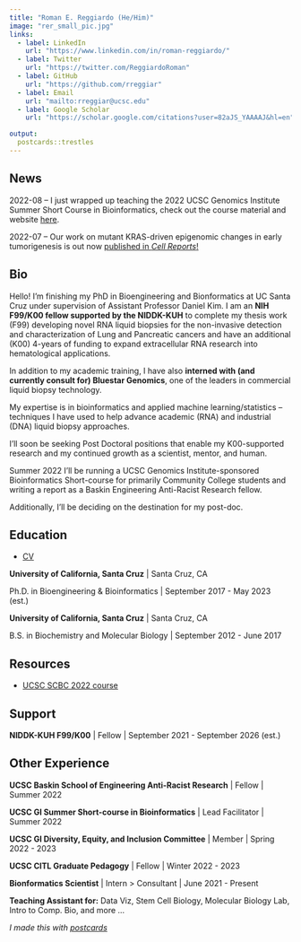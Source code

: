 ```yaml
---
title: "Roman E. Reggiardo (He/Him)"
image: "rer_small_pic.jpg"
links:
  - label: LinkedIn
    url: "https://www.linkedin.com/in/roman-reggiardo/"
  - label: Twitter
    url: "https://twitter.com/ReggiardoRoman"
  - label: GitHub
    url: "https://github.com/rreggiar"
  - label: Email
    url: "mailto:rreggiar@ucsc.edu"
  - label: Google Scholar
    url: "https://scholar.google.com/citations?user=82aJS_YAAAAJ&hl=en"

output:
  postcards::trestles
---
```


## News

2022-08 -- I just wrapped up teaching the 2022 UCSC Genomics Institute Summer Short Course in Bioinformatics, check out the course material and website [here](https://rreggiar.github.io/ucsc_scbc_2022/).

2022-07 -- Our work on mutant KRAS-driven epigenomic changes in early tumorigenesis is out now [published  in *Cell Reports*!](https://www.cell.com/cell-reports/fulltext/S2211-1247(22)00906-8)


## Bio

Hello! I'm finishing my PhD in Bioengineering and Bionformatics at UC Santa Cruz
under supervision of Assistant Professor Daniel Kim. I am an **NIH F99/K00 fellow
supported by the NIDDK-KUH** to complete my thesis work (F99) developing novel RNA 
liquid biopsies for the non-invasive detection and characterization of Lung and 
Pancreatic cancers and have an additional (K00) 4-years of funding to expand 
extracellular RNA research into hematological applications. 

In addition to my academic training, I have also **interned with (and currently consult for) 
Bluestar Genomics**, one of the leaders in commercial liquid biopsy technology.

My expertise is in bioinformatics and applied machine learning/statistics -- techniques
I have used to help advance academic (RNA) and industrial (DNA) liquid biopsy 
approaches. 

I'll soon be seeking Post Doctoral positions that enable my 
K00-supported research and my continued growth as a scientist, mentor, and human.

Summer 2022 I'll be running a UCSC Genomics Institute-sponsored Bioinformatics 
Short-course for primarily Community College students and 
writing a report as a Baskin Engineering Anti-Racist Research fellow.

Additionally, I'll be deciding on the destination for my post-doc.

## Education

 - [CV](https://github.com/rreggiar/rreggiar.github.io/blob/7cc88cea19990c5723a14d8e30f021fd59341d52/docs/roman_reggiardo_CV_07_2022.pdf)

**University of California, Santa Cruz** | Santa Cruz, CA

Ph.D. in Bioengineering & Bioinformatics | September 2017 - May 2023 (est.)

**University of California, Santa Cruz** | Santa Cruz, CA

B.S. in Biochemistry and Molecular Biology | September 2012 - June 2017

## Resources

 - [UCSC SCBC 2022 course](https://rreggiar.github.io/ucsc_scbc_2022/)

## Support

**NIDDK-KUH F99/K00** | Fellow | September 2021 - September 2026 (est.)

## Other Experience

**UCSC Baskin School of Engineering Anti-Racist Research** | Fellow | Summer 2022

**UCSC GI Summer Short-course in Bioinformatics** | Lead Facilitator | Summer 2022

**UCSC GI Diversity, Equity, and Inclusion Committee** | Member | Spring 2022 - 2023

**UCSC CITL Graduate Pedagogy** | Fellow | Winter 2022 - 2023

**Bionformatics Scientist** | Intern > Consultant | June 2021 - Present

**Teaching Assistant for:** Data Viz, Stem Cell Biology, Molecular Biology Lab, Intro to Comp. Bio, and more ...

*I made this with [postcards](https://github.com/seankross/postcards)*

